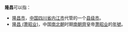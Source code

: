 '''隆昌'''可以指：
* [[隆昌市|隆昌市]]，[[中国|中国]][[四川省|四川省]][[内江市|内江市]]代管的一个[[县级市|县级市]]。
* [[隆昌_(萧昭业)|隆昌 (萧昭业)]]，中国[[南北朝|南北朝]]时期[[南朝齊|南朝齊]]皇帝[[萧昭业|萧昭业]]的[[年號|年號]]。
{{disambig|Cat=二字中國相關消歧義}}
